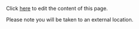 Click [[gphelp:{{PAGENAME}}|here]] to edit the content of this page. 

Please note you will be taken to an external location.